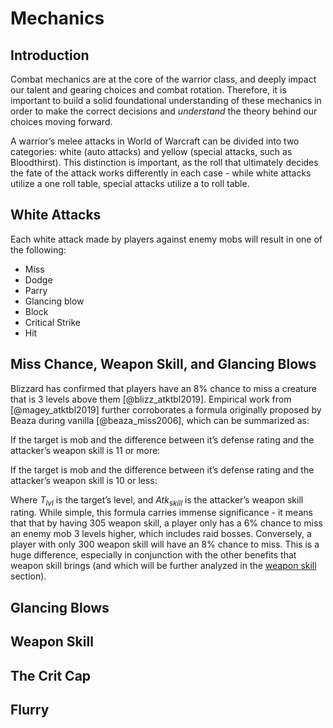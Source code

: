 # Mechanics{#mechanics}

## Introduction{#mechanics_intro}

Combat mechanics are at the core of the warrior class, and deeply impact our talent and gearing choices and combat rotation. Therefore, it is important to build a solid foundational understanding of these mechanics in order to make the correct decisions and *understand* the theory behind our choices moving forward.

A warrior's melee attacks in World of Warcraft can be divided into two categories: white (auto attacks) and yellow (special attacks, such as Bloodthirst). This distinction is important, as the roll that ultimately decides the fate of the attack works differently in each case - while white attacks utilize a one roll table, special attacks utilize a to roll table.

## White Attacks

Each white attack made by players against enemy mobs will result in one of the following:

* Miss
* Dodge
* Parry
* Glancing blow
* Block
* Critical Strike
* Hit

## Miss Chance, Weapon Skill, and Glancing Blows


Blizzard has confirmed that players have an 8% chance to miss a creature that is 3 levels above them [@blizz_atktbl2019]. Empirical work from [@magey_atktbl2019] further corroborates a formula originally proposed by Beaza during vanilla [@beaza_miss2006], which can be summarized as:

If the target is mob and the difference between it's defense rating and the attacker's weapon skill is 11 or more:

\begin{equation}

P\left(Miss\right)\ =\ 0.05\ +\ \left(\left(T_{lvl}\cdot5\right)-Atk_{skill}\right)\cdot0.2
(\#eq:misschance1)
\end{equation}


If the target is mob and the difference between it's defense rating and the attacker's weapon skill is 10 or less:

\begin{equation}
P\left(Miss\right)\ =\ 0.05\ +\ \left(\left(T_{lvl}\cdot5\right)-Atk_{skill}\right)\cdot0.1
(\#eq:binom)
\end{equation}

Where $T_{lvl}$ is the target's level, and $Atk_{skill}$ is the attacker's weapon skill rating. While simple, this formula carries immense significance - it means that that by having 305 weapon skill, a player only has a 6% chance to miss an enemy mob 3 levels higher, which includes raid bosses. Conversely, a player with only 300 weapon skill will have an 8% chance to miss. This is a huge difference, especially in conjunction with the other benefits that weapon skill brings (and which will be further analyzed in the  [weapon skill](#weapon_skill) section).




## Glancing Blows{#glancing_blows}

## Weapon Skill{#weapon_skill}

## The Crit Cap{#crit_cap}

## Flurry{#flurry}